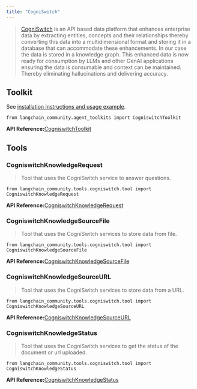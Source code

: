 ```yaml
---
title: "CogniSwitch"
---
```


> [CogniSwitch](https://www.cogniswitch.ai/aboutus) is an API based data platform that enhances enterprise data by extracting entities, concepts and their relationships thereby converting this data into a multidimensional format and storing it in a database that can accommodate these enhancements. In our case the data is stored in a knowledge graph. This enhanced data is now ready for consumption by LLMs and other GenAI applications ensuring the data is consumable and context can be maintained. Thereby eliminating hallucinations and delivering accuracy.

## Toolkit

See [installation instructions and usage example](/oss/integrations/tools/cogniswitch).

```
from langchain_community.agent_toolkits import CogniswitchToolkit
```

**API Reference:**[CogniswitchToolkit](https://python.langchain.com/api_reference/community/agent_toolkits/langchain_community.agent_toolkits.cogniswitch.toolkit.CogniswitchToolkit.html)

## Tools

### CogniswitchKnowledgeRequest

> Tool that uses the CogniSwitch service to answer questions.

```
from langchain_community.tools.cogniswitch.tool import CogniswitchKnowledgeRequest
```

**API Reference:**[CogniswitchKnowledgeRequest](https://python.langchain.com/api_reference/community/tools/langchain_community.tools.cogniswitch.tool.CogniswitchKnowledgeRequest.html)

### CogniswitchKnowledgeSourceFile

> Tool that uses the CogniSwitch services to store data from file.

```
from langchain_community.tools.cogniswitch.tool import CogniswitchKnowledgeSourceFile
```

**API Reference:**[CogniswitchKnowledgeSourceFile](https://python.langchain.com/api_reference/community/tools/langchain_community.tools.cogniswitch.tool.CogniswitchKnowledgeSourceFile.html)

### CogniswitchKnowledgeSourceURL

> Tool that uses the CogniSwitch services to store data from a URL.

```
from langchain_community.tools.cogniswitch.tool import CogniswitchKnowledgeSourceURL
```

**API Reference:**[CogniswitchKnowledgeSourceURL](https://python.langchain.com/api_reference/community/tools/langchain_community.tools.cogniswitch.tool.CogniswitchKnowledgeSourceURL.html)

### CogniswitchKnowledgeStatus

> Tool that uses the CogniSwitch services to get the status of the document or url uploaded.

```
from langchain_community.tools.cogniswitch.tool import CogniswitchKnowledgeStatus
```

**API Reference:**[CogniswitchKnowledgeStatus](https://python.langchain.com/api_reference/community/tools/langchain_community.tools.cogniswitch.tool.CogniswitchKnowledgeStatus.html)
